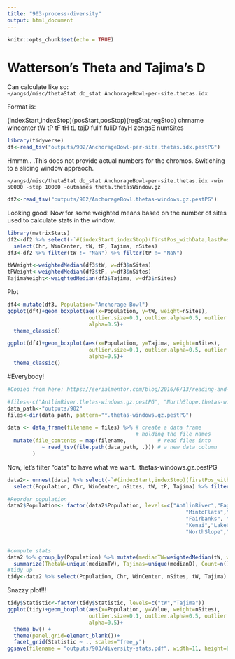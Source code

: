 ```yaml
---
title: "903-process-diversity"
output: html_document
---
```


```r
knitr::opts_chunk$set(echo = TRUE)
```


# Watterson's Theta and Tajima's D
Can calculate like so:  
`~/angsd/misc/thetaStat do_stat AnchorageBowl-per-site.thetas.idx`

Format is:

(indexStart,indexStop)(posStart,posStop)(regStat,regStop) chrname wincenter tW tP tF tH tL tajD fulif fuliD fayH zengsE numSites


```r
library(tidyverse)
df<-read_tsv("outputs/902/AnchorageBowl-per-site.thetas.idx.pestPG")
```

Hmmm.. .This does not provide actual numbers for the chromos. Switiching to a sliding window appraoch.

`~/angsd/misc/thetaStat do_stat AnchorageBowl-per-site.thetas.idx -win 50000 -step 10000 -outnames theta.thetasWindow.gz`

```r
df2<-read_tsv("outputs/902/AnchorageBowl.thetas-windows.gz.pestPG")
```

Looking good! Now for some weighted means based on the number of sites used to calculate stats in the window.

```r
library(matrixStats)
df2<-df2 %>% select(-`#(indexStart,indexStop)(firstPos_withData,lastPos_withData)(WinStart,WinStop)`) %>%
  select(Chr, WinCenter, tW, tP, Tajima, nSites)
df3<-df2 %>% filter(tW != "NaN") %>% filter(tP != "NaN")

tWWeight<-weightedMedian(df3$tW, w=df3$nSites)
tPWeight<-weightedMedian(df3$tP, w=df3$nSites)
TajimaWeight<-weightedMedian(df3$Tajima, w=df3$nSites)
```

Plot
```r
df4<-mutate(df3, Population="Anchorage Bowl")
ggplot(df4)+geom_boxplot(aes(x=Population, y=tW, weight=nSites),
                          outlier.size=0.1, outlier.alpha=0.5, outlier.shape=15,
                          alpha=0.5)+
  theme_classic()

ggplot(df4)+geom_boxplot(aes(x=Population, y=Tajima, weight=nSites),
                          outlier.size=0.1, outlier.alpha=0.5, outlier.shape=15,
                          alpha=0.5)+
  theme_classic()
```

#Everybody!

```r
#Copied from here: https://serialmentor.com/blog/2016/6/13/reading-and-combining-many-tidy-data-files-in-R

#files<-c("AntlinRiver.thetas-windows.gz.pestPG", "NorthSlope.thetas-windows.gz.pestPG")
data_path<-"outputs/902"
files<-dir(data_path, pattern="*.thetas-windows.gz.pestPG")

data <- data_frame(filename = files) %>% # create a data frame
                                         # holding the file names
  mutate(file_contents = map(filename,          # read files into
           ~ read_tsv(file.path(data_path, .))) # a new data column
        ) 

```

Now, let's filter "data" to have what we want.
.thetas-windows.gz.pestPG

```r
data2<- unnest(data) %>% select(-`#(indexStart,indexStop)(firstPos_withData,lastPos_withData)(WinStart,WinStop)`) %>% mutate(Population=gsub(".thetas-windows.gz.pestPG", "", filename)) %>%
  select(Population, Chr, WinCenter, nSites, tW, tP, Tajima) %>% filter(tW != "NaN") %>% filter(tP != "NaN")

#Reorder population
data2$Population<- factor(data2$Population, levels=c("AntlinRiver","EagleLake",
                                                         "MintoFlats","YukonFlats",
                                                         "Fairbanks", "AnchorageBowl",
                                                         "Kenai","LakeClark","LakeNerka",
                                                         "NorthSlope","Selawik"))


#compute stats
data2 %>% group_by(Population) %>% mutate(medianTW=weightedMedian(tW, w = nSites)) %>% mutate(medianD=weightedMedian(Tajima, w=nSites)) %>% select(Population, medianTW, medianD) %>% 
  summarize(ThetaW=unique(medianTW), Tajimas=unique(medianD), Count=n())
#tidy up
tidy<-data2 %>% select(Population, Chr, WinCenter, nSites, tW, Tajima) %>% gather(Statistic, Value, 5:6)

```

Snazzy plot!!!
```r
tidy$Statistic<-factor(tidy$Statistic, levels=c("tW","Tajima"))
ggplot(tidy)+geom_boxplot(aes(x=Population, y=Value, weight=nSites),
                          outlier.size=0.1, outlier.alpha=0.5, outlier.shape=15,
                          alpha=0.5)+
  theme_bw() +
  theme(panel.grid=element_blank())+
  facet_grid(Statistic ~ ., scales="free_y")
ggsave(filename = "outputs/903/diversity-stats.pdf", width=11, height=8.5)
```
